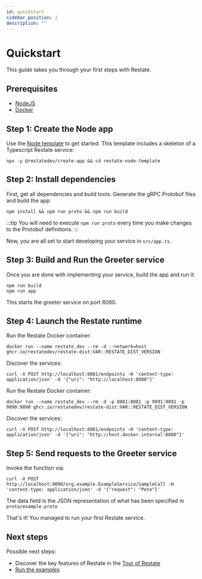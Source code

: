 ```yaml
---
id: quickstart
sidebar_position: 2
description: ""
---
```



# Quickstart
This guide takes you through your first steps with Restate.

## Prerequisites
- [NodeJS](https://nodejs.org/en/)
- [Docker](https://docs.docker.com/engine/install/)

## Step 1: Create the Node app
Use the [Node template](https://github.com/restatedev/node-template-generator) to get started. 
This template includes a skeleton of a Typescript Restate service:

```shell
npx -y @restatedev/create-app && cd restate-node-template
```

## Step 2: Install dependencies
First, get all dependencies and build tools. Generate the gRPC Protobuf files and build the app:

```shell
npm install && npm run proto && npm run build
```

:::tip
You will need to execute `npm run proto` every time you make changes to the Protobuf definitions.
:::

Now, you are all set to start developing your service in `src/app.ts`.

## Step 3: Build and Run the Greeter service
Once you are done with implementing your service, build the app and run it:
```shell
npm run build
npm run app
```

This starts the greeter service on port 8080.

## Step 4: Launch the Restate runtime

<Tabs groupId="operating-systems">
<TabItem value="lin" label="Linux">

Run the Restate Docker container:

```shell
docker run --name restate_dev --rm -d --network=host ghcr.io/restatedev/restate-dist:VAR::RESTATE_DIST_VERSION
```

Discover the services:
```shell
curl -X POST http://localhost:8081/endpoints -H 'content-type: application/json' -d '{"uri": "http://localhost:8080"}'
```


</TabItem>
<TabItem value="mac" label="macOS">

Run the Restate Docker container:

```shell
docker run --name restate_dev --rm -d -p 8081:8081 -p 9091:9091 -p 9090:9090 ghcr.io/restatedev/restate-dist:VAR::RESTATE_DIST_VERSION
```

Discover the services:

```shell
curl -X POST http://localhost:8081/endpoints -H 'content-type: application/json' -d '{"uri": "http://host.docker.internal:8080"}'
```

</TabItem>
</Tabs>


## Step 5: Send requests to the Greeter service

Invoke the function via:

```shell
curl -X POST http://localhost:9090/org.example.ExampleService/SampleCall -H 'content-type: application/json' -d '{"request": "Pete"}'
```

The data field is the JSON representation of what has been specified in `proto/example.proto`

That's it! You managed to run your first Restate service.

## Next steps

Possible next steps:
- Discover the key features of Restate in the [Tour of Restate](/tour)
- [Run the examples](/examples)